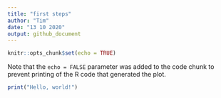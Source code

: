 ```yaml
---
title: "first steps"
author: "Tim"
date: "13 10 2020"
output: github_document
---
```


```r
knitr::opts_chunk$set(echo = TRUE)
```

Note that the `echo = FALSE` parameter was added to the code chunk to prevent printing of the R code that generated the plot.

```r
print("Hello, world!")
```

